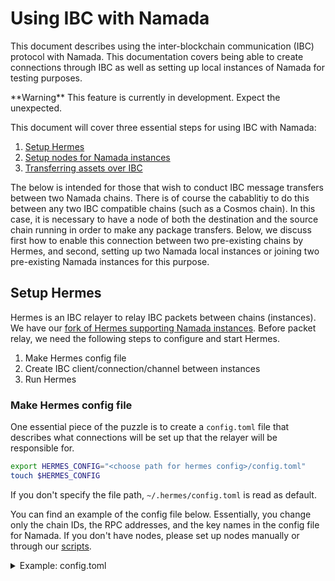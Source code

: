 
# Using IBC with Namada

This document describes using the inter-blockchain communication (IBC) protocol with Namada. This documentation covers being able to create connections through IBC as well as setting up local instances of Namada for testing purposes.

<Callout type="warning">
**Warning** This feature is currently in development. Expect the unexpected.
</Callout>

This document will cover three essential steps for using IBC with Namada:

1. [Setup Hermes](#setup-hermes)
2. [Setup nodes for Namada instances](#setup-nodes-for-namada-instances)
3. [Transferring assets over IBC](#transferring-assets-over-IBC)

The below is intended for those that wish to conduct IBC message transfers between two Namada chains. There is of course the cabablitiy to do this between any two IBC compatible chains (such as a Cosmos chain).
In this case, it is necessary to have a node of both the destination and the source chain running in order to make any package transfers.
Below, we discuss first how to enable this connection between two pre-existing chains by Hermes, and second, setting up two Namada local instances or joining two pre-existing Namada instances for this purpose.

## Setup Hermes
Hermes is an IBC relayer to relay IBC packets between chains (instances).
We have our [fork of Hermes supporting Namada instances](https://github.com/heliaxdev/hermes/tree/1.6.0-namada).
Before packet relay, we need the following steps to configure and start Hermes.

1. Make Hermes config file
2. Create IBC client/connection/channel between instances
3. Run Hermes

### Make Hermes config file
One essential piece of the puzzle is to create a `config.toml` file that describes what connections will be set up that the relayer will be responsible for.

```bash copy
export HERMES_CONFIG="<choose path for hermes config>/config.toml"
touch $HERMES_CONFIG
``` 

If you don't specify the file path, `~/.hermes/config.toml` is read as default.

You can find an example of the config file below. Essentially, you change only the chain IDs, the RPC addresses, and the key names in the config file for Namada. If you don't have nodes, please set up nodes manually or through our [scripts](#setup-nodes-for-namada-instances).
<details>
<summary>Example: config.toml</summary>
```toml copy
[global]
log_level = 'debug'

[mode]

[mode.clients]
enabled = true
refresh = true
misbehaviour = true

[mode.connections]
enabled = false

[mode.channels]
enabled = false

[mode.packets]
enabled = true
clear_interval = 10
clear_on_start = false
tx_confirmation = true

[telemetry]
enabled = false
host = '127.0.0.1'
port = 3001

[[chains]]
id = 'namada-test.0a4c6786dbda39f786'  # set your chain ID
type = 'namada'
rpc_addr = 'http://127.0.0.1:27657'  # set the IP and the port of the chain
grpc_addr = 'http://127.0.0.1:9090'  # not used for now
event_source = { mode = 'push', url = 'ws://127.0.0.1:27657/websocket', batch_delay = '500ms' }  # set the IP and the port of the chain
account_prefix = ''  # not used
key_name = 'relayer'  # The key is an account name you made
store_prefix = 'ibc'
gas_price = { price = 0.001, denom = 'nam' }  # not used for now

[[chains]]
id = 'namada-test.647287156defa8728c'
type = 'namada'
rpc_addr = 'http://127.0.0.1:28657'
grpc_addr = 'http://127.0.0.1:9090'
event_source = { mode = 'push', url = 'ws://127.0.0.1:28657/websocket', batch_delay = '500ms' }
account_prefix = ''
key_name = 'relayer'
store_prefix = 'ibc'
gas_price = { price = 0.001, denom = 'nam' }
```
</details>

The path to the config file, which is is saved in the variable `$HERMES_CONFIG` will be useful later.


<Callout type="info" emoji="🧩"> 
**Interpreting the toml**

Each chain configuration is specified under the `[[chains]]` object.
These are the pieces of this puzzle you want to keep your 👀 on:
 - `chains.id` is the name of the chain
 - `chains.rpc_address` specifies the port that the channel is communicating through, and will be the argument for the `ledger_address` of Namada when interacting with the ledger (will become clearer later)
     - Make sure to change the IP address to the IP address of your local machine that is running this node!
 - `chains.key_name` specifies the key of the signer who signs a transaction from the relayer. The key should be generated before starting the relayer.
</Callout>

### Create IBC client/connection/channel between instances
Hermes CLI has commands to create them. Before the creation, a node of each instance should be running.

#### Install Hermes
Before conducting any IBC operations, we build Heliax's Hermes fork from source.

```bash copy
export COMMIT="6c6bdfe26c1ccfeb168b73c55421a1de9d7efc1c"
git clone git@github.com:heliaxdev/hermes.git
git checkout $COMMIT
cd hermes
cargo build --release --bin hermes
export HERMES=$(pwd) # if needed
```
Check the binary:
```bash copy
./target/release/hermes --version
```

<Callout type="info">
It is recommended to now add hermes to `$PATH` such that it is callable without any pre-fixes.
For ubuntu users, this can be achieved by
```bash copy
cp ./target/release/hermes /usr/local/bin/
```
</Callout>

### Create IBC channel
The "create channel" command (below) creates not only the IBC channel but also the necessary IBC client connection.

```bash copy
hermes --config $HERMES_CONFIG \
  create channel \
  --a-chain $CHAIN_A_ID \
  --b-chain $CHAIN_B_ID \
  --a-port transfer \
  --b-port transfer \
  --new-client-connection --yes
```

<Callout type="info">
Note that the above `CHAIN_IDs` will depend on your own setup, so do check this for yourself!
</Callout>

When the creation has been completed, you can see the channel IDs. For example, the following text shows that a channel with ID `7` has been created on Chain A `namada-test.0a4c6786dbda39f786`, and a channel with ID `12` has been created on Chain B `namada-test.647287156defa8728c`. You will need the channel IDs for a transfer over IBC. It means that you have to specify `channel-7` as a channel ID (The prefix `channel-` is always required) for a transfer from Chain A to Chain B. Also, you have to specify `channel-12` as a channel ID for a transfer from Chain B to Chain A.
```
SUCCESS Channel {
    ordering: Unordered,
    a_side: ChannelSide {
        chain: BaseChainHandle {
            chain_id: ChainId {
                id: "namada-test.0a4c6786dbda39f786",
                version: 0,
            },
            runtime_sender: Sender { .. },
        },
        client_id: ClientId(
            "07-tendermint-0",
        ),
        connection_id: ConnectionId(
            "connection-3",
        ),
        port_id: PortId(
            "transfer",
        ),
        channel_id: Some(
            ChannelId(
                "channel-7",
            ),
        ),
        version: None,
    },
    b_side: ChannelSide {
        chain: BaseChainHandle {
            chain_id: ChainId {
                id: "namada-test.647287156defa8728c",
                version: 0,
            },
            runtime_sender: Sender { .. },
        },
        client_id: ClientId(
            "07-tendermint-1",
        ),
        connection_id: ConnectionId(
            "connection-2",
        ),
        port_id: PortId(
            "transfer",
        ),
        channel_id: Some(
            ChannelId(
                "channel-12",
            ),
        ),
        version: None,
    },
    connection_delay: 0ns,
}
```

### Run Hermes
Once you run Hermes, it monitors instances via the nodes and relays packets according to monitored events.
```bash copy
hermes --config $HERMES_CONFIG start
```

You can see more details of Hermes at [the official document](https://hermes.informal.systems/).

## Setup nodes for Namada instances
We need a node for each instance to be monitored by Hermes. In this document, we will set up two local nodes for two instances. But, of course, the node doesn't have to be on the same machine as Hermes.

We will explain for two cases:
- Set up nodes to join existing Namada instances
- Set up local Namada instances for testing purposes

Before running the following scripts, you have to build Namada and wasm.
```bash copy
git clone git@github.com:anoma/namada.git
cd namada
git checkout v0.21.0
make build-release
make build-wasm-scripts
export NAMADA_DIR=$(pwd) # if needed
```

You can use scripts in [our Hermes branch](https://github.com/heliaxdev/hermes/tree/1.6.0-namada) to setup these nodes automatically.

### Set up nodes to join existing Namada instances
The script `join-namada.sh` will set up two nodes for two instances, copy necessary files for Hermes, and make an account for Hermes on each ledger. Also, it will make a Hermes' config file `config_for_namada.toml` in the `hermes` directory.

The script requires the Namada directory path and chain IDs.
```bash copy
git clone git@github.com:heliaxdev/hermes.git
git checkout $COMMIT # The branch is the same as our Hermes
cd hermes
./scripts/join-namada.sh $NAMADA_DIR $CHAIN_ID_A $CHAIN_ID_B
```

You need to wait to sync each node with the corresponding instance.
And, you have to transfer NAM token to the relayer account (the script will make an alias `relayer`) from the faucet or others on each instance because the fee for IBC transactions should be charged. For example, the following command transfers NAM from the faucet for `namada-a` instance which is created by the script. You can refer to [here](#transferring-assets-over-ibc) about `--base-dir` and `--ledger-address`.
```bash copy
${NAMADA_DIR}/target/release/namadac transfer \
  --base-dir ${HERMES}/data/namada-a/.namada \
  --source faucet \
  --target relayer \
  --token nam \
  --amount 1000 \
  --signing-keys relayer \
  --ledger-address 127.0.0.1:26657
```

After the sync, you can create the channel and start Hermes as we explain [above](#create-ibc-channel).
```bash copy
# create a channel
hermes --config $HERMES_CONFIG \
  create channel \
  --a-chain $CHAIN_A_ID \
  --b-chain $CHAIN_B_ID \
  --a-port transfer \
  --b-port transfer \
  --new-client-connection --yes

# Run Hermes
hermes --config $HERMES_CONFIG start
```

Each node data and configuration files are in `${HERMES}/data/namada-*/.namada`.

In order to close any ledgers setup by the script, one can run
```bash copy
killall namadan
```

### Set up local Namada instances
The script `setup-namada.sh` will set up two instances with one validator node, copy necessary files for Hermes, and make an account for Hermes on each ledger. Also, it will make a Hermes' config file `config_for_namada.toml` in the `hermes` directory.
```bash copy
git clone git@github.com:heliaxdev/hermes.git
git checkout $COMMIT # The branch is the same as our Hermes
cd hermes
./scripts/setup-namada.sh $NAMADA_DIR $CHAIN_ID_A $CHAIN_ID_B
```

In this case, we don't have to wait for sync. If the relayer account on each instance has enough balance, you can create a channel and start Hermes immediately as we explain [above](#create-ibc-channel). You find these chain IDs of the instances in the config file `config_for_namada.toml`. One can run `grep "id" ${HERMES_CONFIG}`.
```bash copy
# create a channel
hermes --config $HERMES_CONFIG \
  create channel \
  --a-chain $CHAIN_A_ID \
  --b-chain $CHAIN_B_ID \
  --a-port transfer \
  --b-port transfer \
  --new-client-connection --yes

# Run Hermes
hermes --config $HERMES_CONFIG start
```

Each node data and configuration files are in `hermes/data/namada-*/.namada`.

In order to close any ledgers setup by the script, one can run
```bash copy
killall namadan
```

## Transferring assets over IBC
This will make transfers across chains by Namada CLI. This assumes that a channel has been created and Hermes is running with the proper config.

In order to do this by Namada's `ibc-transfer` command, we will need to know the `base-dir` and `node` of each instance (and other transfer parameters).
`base-dir` is the base directory of each node. If you have used the script, the directory is `${HERMES}/data/namada-*/.namada`.
`node` is `rpc_addr` in the relevant Hermes' config file.
You can run
```shell
grep "rpc_addr" ${HERMES_CONFIG}
```
to find the address.

<Callout>
 **For the local node ONLY**

 To find your ledger address for Chain A, you can run the following command
 ```bash copy
 export BASE_DIR_A = "${HERMES}/data/namada-a/.namada"
 export LEDGER_ADDRESS_A = "$(grep "rpc_address" ${BASE_DIR_A}/${CHAIN_A_ID}/setup/validator-0/.namada/${CHAIN_A_ID}/config.toml)"
 ```
</Callout>

The channel ID for this chain will depend on the order in which one created the channel. Since we have only opened one channel, the `channel-id` is `channel-0`, but as more are created, these increase by index incremented by 1. Please refer to [here](#create-ibc-channel).

Assuming that the open channel is `channel-0`, you can save it in an environment variable by running
```bash copy
export CHANNEL_ID = "channel-0"
```

The inter-blockchain transfers from Chain A can be achieved by
```bash copy
namadac --base-dir ${BASE_DIR_A}
    ibc-transfer \
        --amount ${AMOUNT} \
        --source ${SOURCE_ALIAS} \
        --receiver ${RECEIVER_RAW_ADDRESS} \
        --token ${TOKEN_ALIAS} \
        --channel-id ${CHANNEL_ID} \
        --node ${LEDGER_ADDRESS_A}
```
Where the above variables in `${VARIABLE}` must be substituted with appropriate values. The raw address of the receiver can be found by `namadaw --base-dir ${BASE_DIR_B} address find --alias ${RECEIVER}`.

E.g.
```bash copy
namadac --base-dir ${BASE_DIR_A}
    ibc-transfer \
    --amount 100 \
    --source albert \
    --receiver atest1d9khqw36g56nqwpkgezrvvejg3p5xv2z8y6nydehxprygvp5g4znj3phxfpyv3pcgcunws2x0wwa76 \
    --token nam \
    --channel-id channel-0 \
    --node 127.0.0.1:27657
```
